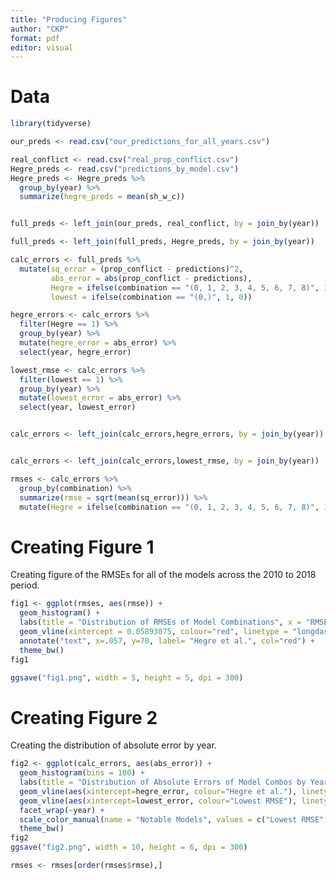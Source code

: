 ```yaml
---
title: "Producing Figures"
author: "CKP"
format: pdf
editor: visual
---
```


# Data

```r
library(tidyverse)

our_preds <- read.csv("our_predictions_for_all_years.csv")

real_conflict <- read.csv("real_prop_conflict.csv")
Hegre_preds <- read.csv("predictions_by_model.csv")
Hegre_preds <- Hegre_preds %>%
  group_by(year) %>%
  summarize(hegre_preds = mean(sh_w_c))


full_preds <- left_join(our_preds, real_conflict, by = join_by(year))

full_preds <- left_join(full_preds, Hegre_preds, by = join_by(year))

calc_errors <- full_preds %>%
  mutate(sq_error = (prop_conflict - predictions)^2,
         abs_error = abs(prop_conflict - predictions),
         Hegre = ifelse(combination == "(0, 1, 2, 3, 4, 5, 6, 7, 8)", 1, 0),
         lowest = ifelse(combination == "(0,)", 1, 0))

hegre_errors <- calc_errors %>%
  filter(Hegre == 1) %>%
  group_by(year) %>%
  mutate(hegre_error = abs_error) %>%
  select(year, hegre_error)

lowest_rmse <- calc_errors %>%
  filter(lowest == 1) %>%
  group_by(year) %>%
  mutate(lowest_error = abs_error) %>%
  select(year, lowest_error)


calc_errors <- left_join(calc_errors,hegre_errors, by = join_by(year))


calc_errors <- left_join(calc_errors,lowest_rmse, by = join_by(year))

rmses <- calc_errors %>%
  group_by(combination) %>%
  summarize(rmse = sqrt(mean(sq_error))) %>%
  mutate(Hegre = ifelse(combination == "(0, 1, 2, 3, 4, 5, 6, 7, 8)", 1, 0))
```

# Creating Figure 1

Creating figure of the RMSEs for all of the models across the 2010 to 2018 period.

```r
fig1 <- ggplot(rmses, aes(rmse)) +
  geom_histogram() +
  labs(title = "Distribution of RMSEs of Model Combinations", x = "RMSE", y = "Frequency") +
  geom_vline(xintercept = 0.05893075, colour="red", linetype = "longdash") +
  annotate("text", x=.057, y=70, label= "Hegre et al.", col="red") +
  theme_bw()
fig1

ggsave("fig1.png", width = 5, height = 5, dpi = 300)
```

# Creating Figure 2

Creating the distribution of absolute error by year.

```r
fig2 <- ggplot(calc_errors, aes(abs_error)) +
  geom_histogram(bins = 100) +
  labs(title = "Distribution of Absolute Errors of Model Combos by Year", x = "Absolute Error", y = "Frequency") +
  geom_vline(aes(xintercept=hegre_error, colour="Hegre et al."), linetype = "longdash") +
  geom_vline(aes(xintercept=lowest_error, colour="Lowest RMSE"), linetype = "longdash") +
  facet_wrap(~year) +
  scale_color_manual(name = "Notable Models", values = c("Lowest RMSE" = "blue", "Hegre et al." = "red")) +
  theme_bw()
fig2
ggsave("fig2.png", width = 10, height = 6, dpi = 300)
```

```r
rmses <- rmses[order(rmses$rmse),]
```

